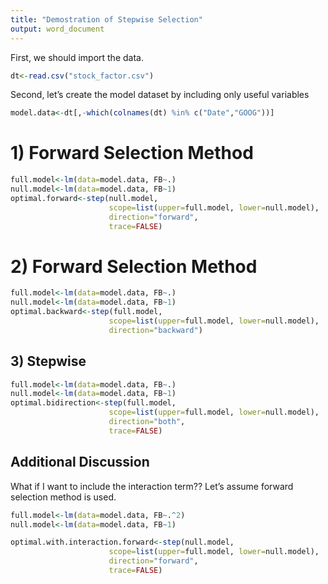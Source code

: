 ```yaml
---
title: "Demostration of Stepwise Selection"
output: word_document
---
```


First, we should import the data.
```r
dt<-read.csv("stock_factor.csv")
```

Second, let's create the model dataset by including only useful variables
```r
model.data<-dt[,-which(colnames(dt) %in% c("Date","GOOG"))]
```

# 1) Forward Selection Method
```r
full.model<-lm(data=model.data, FB~.)
null.model<-lm(data=model.data, FB~1)
optimal.forward<-step(null.model, 
                      scope=list(upper=full.model, lower=null.model),
                      direction="forward",
                      trace=FALSE)

```

# 2) Forward Selection Method
```r
full.model<-lm(data=model.data, FB~.)
null.model<-lm(data=model.data, FB~1)
optimal.backward<-step(full.model, 
                      scope=list(upper=full.model, lower=null.model),
                      direction="backward")

```

## 3) Stepwise
```r
full.model<-lm(data=model.data, FB~.)
null.model<-lm(data=model.data, FB~1)
optimal.bidirection<-step(full.model, 
                      scope=list(upper=full.model, lower=null.model),
                      direction="both",
                      trace=FALSE)

```


## Additional Discussion
What if I want to include the interaction term??
Let's assume forward selection method is used.

```r
full.model<-lm(data=model.data, FB~.^2)
null.model<-lm(data=model.data, FB~1)

optimal.with.interaction.forward<-step(null.model, 
                      scope=list(upper=full.model, lower=null.model),
                      direction="forward",
                      trace=FALSE)

```

